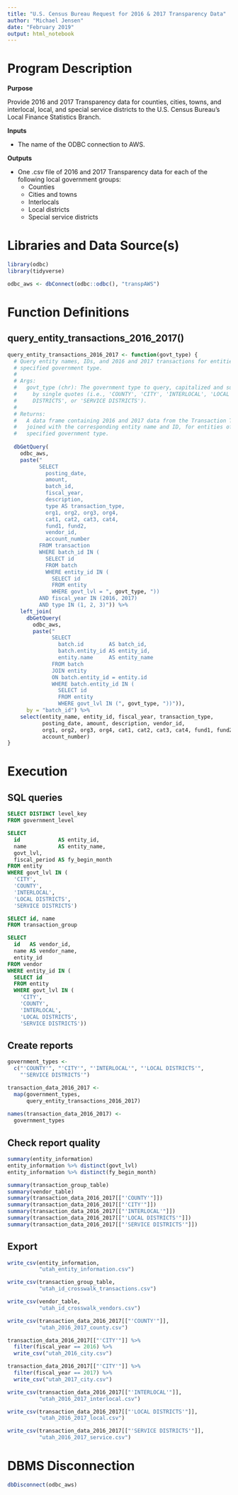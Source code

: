 ```yaml
---
title: "U.S. Census Bureau Request for 2016 & 2017 Transparency Data"
author: "Michael Jensen"
date: "February 2019"
output: html_notebook
---
```

# Program Description

**Purpose**

Provide 2016 and 2017 Transparency data for counties, cities, towns, and  interlocal, local, and special service districts to the U.S. Census Bureau's  Local Finance Statistics Branch.

**Inputs**

* The name of the ODBC connection to AWS.

**Outputs**

* One .csv file of 2016 and 2017 Transparency data for each of the following local government groups:
    + Counties
    + Cities and towns
    + Interlocals
    + Local districts
    + Special service districts

# Libraries and Data Source(s)

```r
library(odbc)
library(tidyverse)

odbc_aws <- dbConnect(odbc::odbc(), "transpAWS")
```

# Function Definitions

## query_entity_transactions_2016_2017()

```r
query_entity_transactions_2016_2017 <- function(govt_type) {
  # Query entity names, IDs, and 2016 and 2017 transactions for entities of the
  # specified government type.
  #
  # Args:
  #   govt_type (chr): The government type to query, capitalized and surrounded
  #     by single quotes (i.e., 'COUNTY', 'CITY', 'INTERLOCAL', 'LOCAL 
  #     DISTRICTS', or 'SERVICE DISTRICTS').
  #
  # Returns:
  #   A data frame containing 2016 and 2017 data from the Transaction Table,
  #   joined with the corresponding entity name and ID, for entities of the
  #   specified government type.
  
  dbGetQuery(
    odbc_aws,
    paste("
          SELECT 
            posting_date,
            amount,
            batch_id,
            fiscal_year,
            description,
            type AS transaction_type,
            org1, org2, org3, org4,
            cat1, cat2, cat3, cat4,
            fund1, fund2,
            vendor_id,
            account_number
          FROM transaction
          WHERE batch_id IN (
            SELECT id
            FROM batch
            WHERE entity_id IN (
              SELECT id
              FROM entity
              WHERE govt_lvl = ", govt_type, "))
          AND fiscal_year IN (2016, 2017)
          AND type IN (1, 2, 3)")) %>% 
    left_join(
      dbGetQuery(
        odbc_aws,
        paste("
              SELECT 
                batch.id        AS batch_id,
                batch.entity_id AS entity_id,
                entity.name     AS entity_name
              FROM batch
              JOIN entity
              ON batch.entity_id = entity.id
              WHERE batch.entity_id IN (
                SELECT id
                FROM entity
                WHERE govt_lvl IN (", govt_type, "))")),
      by = "batch_id") %>% 
    select(entity_name, entity_id, fiscal_year, transaction_type, 
           posting_date, amount, description, vendor_id, 
           org1, org2, org3, org4, cat1, cat2, cat3, cat4, fund1, fund2,
           account_number)
}
```

# Execution

## SQL queries

```sql
SELECT DISTINCT level_key
FROM government_level
```

```sql
SELECT
  id            AS entity_id,
  name          AS entity_name,
  govt_lvl,
  fiscal_period AS fy_begin_month
FROM entity
WHERE govt_lvl IN (
  'CITY',
  'COUNTY',
  'INTERLOCAL',
  'LOCAL DISTRICTS',
  'SERVICE DISTRICTS')
```

```sql
SELECT id, name
FROM transaction_group
```

```sql
SELECT
  id   AS vendor_id,
  name AS vendor_name,
  entity_id
FROM vendor
WHERE entity_id IN (
  SELECT id
  FROM entity
  WHERE govt_lvl IN (
    'CITY',
    'COUNTY',
    'INTERLOCAL',
    'LOCAL DISTRICTS',
    'SERVICE DISTRICTS'))
```

## Create reports

```r
government_types <- 
  c("'COUNTY'", "'CITY'", "'INTERLOCAL'", "'LOCAL DISTRICTS'", 
    "'SERVICE DISTRICTS'")

transaction_data_2016_2017 <- 
  map(government_types, 
      query_entity_transactions_2016_2017) 
  
names(transaction_data_2016_2017) <- 
  government_types
```

## Check report quality

```r
summary(entity_information)
entity_information %>% distinct(govt_lvl)
entity_information %>% distinct(fy_begin_month)

summary(transaction_group_table)
summary(vendor_table)
summary(transaction_data_2016_2017[["'COUNTY'"]])
summary(transaction_data_2016_2017[["'CITY'"]])
summary(transaction_data_2016_2017[["'INTERLOCAL'"]])
summary(transaction_data_2016_2017[["'LOCAL DISTRICTS'"]])
summary(transaction_data_2016_2017[["'SERVICE DISTRICTS'"]])
```

## Export

```r
write_csv(entity_information, 
          "utah_entity_information.csv")

write_csv(transaction_group_table, 
          "utah_id_crosswalk_transactions.csv")

write_csv(vendor_table, 
          "utah_id_crosswalk_vendors.csv")

write_csv(transaction_data_2016_2017[["'COUNTY'"]], 
          "utah_2016_2017_county.csv")

transaction_data_2016_2017[["'CITY'"]] %>% 
  filter(fiscal_year == 2016) %>% 
  write_csv("utah_2016_city.csv")

transaction_data_2016_2017[["'CITY'"]] %>% 
  filter(fiscal_year == 2017) %>% 
  write_csv("utah_2017_city.csv")

write_csv(transaction_data_2016_2017[["'INTERLOCAL'"]], 
          "utah_2016_2017_interlocal.csv")

write_csv(transaction_data_2016_2017[["'LOCAL DISTRICTS'"]], 
          "utah_2016_2017_local.csv")

write_csv(transaction_data_2016_2017[["'SERVICE DISTRICTS'"]], 
          "utah_2016_2017_service.csv")
```

# DBMS Disconnection

```r
dbDisconnect(odbc_aws)
```